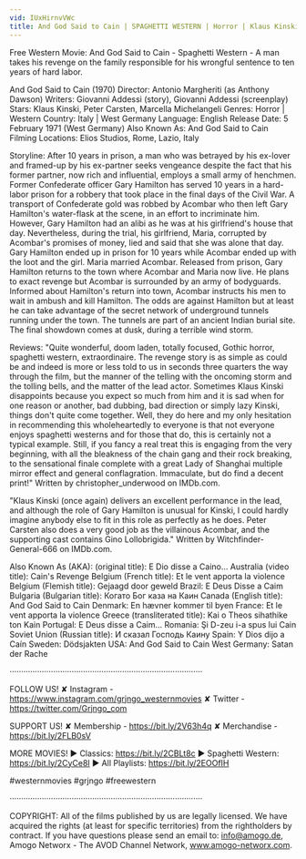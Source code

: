 ```yaml
---
vid: IUxHirnvVWc
title: And God Said to Cain | SPAGHETTI WESTERN | Horror | Klaus Kinski | Full Length Western Movie
---
```


Free Western Movie: And God Said to Cain - Spaghetti Western - A man takes his revenge on the family responsible for his wrongful sentence to ten years of hard labor. 

And God Said to Cain (1970)
Director: Antonio Margheriti (as Anthony Dawson)
Writers: Giovanni Addessi (story), Giovanni Addessi (screenplay)
Stars: Klaus Kinski, Peter Carsten, Marcella Michelangeli
Genres: Horror | Western 
Country: Italy | West Germany
Language: English
Release Date: 5 February 1971 (West Germany) 
Also Known As: And God Said to Cain 
Filming Locations: Elios Studios, Rome, Lazio, Italy 

Storyline:
After 10 years in prison, a man who was betrayed by his ex-lover and framed-up by his ex-partner seeks vengeance despite the fact that his former partner, now rich and influential, employs a small army of henchmen. Former Confederate officer Gary Hamilton has served 10 years in a hard-labor prison for a robbery that took place in the final days of the Civil War. A transport of Confederate gold was robbed by Acombar who then left Gary Hamilton's water-flask at the scene, in an effort to incriminate him. However, Gary Hamilton had an alibi as he was at his girlfriend's house that day. Nevertheless, during the trial, his girlfriend, Maria, corrupted by Acombar's promises of money, lied and said that she was alone that day. Gary Hamilton ended up in prison for 10 years while Acombar ended up with the loot and the girl. Maria married Acombar. Released from prison, Gary Hamilton returns to the town where Acombar and Maria now live. He plans to exact revenge but Acombar is surrounded by an army of bodyguards. Informed about Hamilton's return into town, Acombar instructs his men to wait in ambush and kill Hamilton. The odds are against Hamilton but at least he can take advantage of the secret network of underground tunnels running under the town. The tunnels are part of an ancient Indian burial site. The final showdown comes at dusk, during a terrible wind storm.

Reviews:
"Quite wonderful, doom laden, totally focused, Gothic horror, spaghetti western, extraordinaire. The revenge story is as simple as could be and indeed is more or less told to us in seconds three quarters the way through the film, but the manner of the telling with the oncoming storm and the tolling bells, and the matter of the lead actor. Sometimes Klaus Kinski disappoints because you expect so much from him and it is sad when for one reason or another, bad dubbing, bad direction or simply lazy Kinski, things don't quite come together. Well, they do here and my only hesitation in recommending this wholeheartedly to everyone is that not everyone enjoys spaghetti westerns and for those that do, this is certainly not a typical example. Still, if you fancy a real treat this is engaging from the very beginning, with all the bleakness of the chain gang and their rock breaking, to the sensational finale complete with a great Lady of Shanghai multiple mirror effect and general conflagration. Immaculate, but do find a decent print!" Written by christopher_underwood on IMDb.com.

"Klaus Kinski (once again) delivers an excellent performance in the lead, and although the role of Gary Hamilton is unusual for Kinski, I could hardly imagine anybody else to fit in this role as perfectly as he does. Peter Carsten also does a very good job as the villainous Acombar, and the supporting cast contains Gino Lollobrigida." Written by Witchfinder-General-666 on IMDb.com.

Also Known As (AKA):
(original title): E Dio disse a Caino...
Australia (video title): Cain's Revenge
Belgium (French title): Et le vent apporta la violence
Belgium (Flemish title): Gejaagd door geweld
Brazil: E Deus Disse a Caim
Bulgaria (Bulgarian title): Когато Бог каза на Каин
Canada (English title): And God Said to Cain
Denmark: En hævner kommer til byen
France: Et le vent apporta la violence
Greece (transliterated title): Kai o Theos sihathike ton Kain
Portugal: E Deus disse a Caim...
Romania: Şi D-zeu i-a spus lui Cain
Soviet Union (Russian title): И сказал Господь Каину
Spain: Y Dios dijo a Caín
Sweden: Dödsjakten
USA: And God Said to Cain
West Germany: Satan der Rache

····················································································

FOLLOW US!
✘ Instagram - https://www.instagram.com/grjngo_westernmovies
✘ Twitter - https://twitter.com/Grjngo_com

SUPPORT US!
✘ Membership - https://bit.ly/2V63h4q
✘ Merchandise - https://bit.ly/2FLB0sV

MORE MOVIES! 
► Classics: https://bit.ly/2CBLt8c 
► Spaghetti Western: https://bit.ly/2CyCe8I 
► All Playlists: https://bit.ly/2EOOfIH 

#westernmovies #grjngo #freewestern

····················································································

COPYRIGHT: All of the films published by us are legally licensed. We have acquired the rights (at least for specific territories) from the rightholders by contract. If you have questions please send an email to: info@amogo.de, Amogo Networx - The AVOD Channel Network, www.amogo-networx.com.